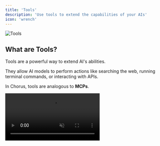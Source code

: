 ```yaml
---
title: 'Tools'
description: 'Use tools to extend the capabilities of your AIs'
icon: 'wrench'
---
```


<img src="/images/tools-picker.png" alt="Tools" />

## What are Tools? 


Tools are a powerful way to extend AI's abilities.

They allow AI models to perform actions like searching the web, running terminal commands, or interacting with APIs. 

In Chorus, tools are analogous to **MCPs**. 

<video src="https://meltylabs.fly.storage.tigris.dev/ChorusTools.mp4" controls autoplay muted loop alt="Tools" className="rounded-xl" />

Out of the box, Chorus has access to:

- Web: search the web for information
- Terminal: run terminal commands
- Image Generator: generate images with `gpt-image-1`
- GitHub: manage repos, code, issues, and PRs

## When to Use Tools 

Use tools when you want the AI to have access to external data or APIs. For example, searching the web for current stock prices, pulling in data from a third-party like Stripe, or reading a local file. 

We're constantly experimenting with tool usage at Chorus. Here's a short video with more on how we use them: 

For example, you can use the `Web` and `Terminal` tools in combination to search the web and download information. 

<video src="https://meltylabs.fly.storage.tigris.dev/ChorusTweet.mp4" controls alt="Web and Terminal" className="rounded-xl" />

Or the `GitHub` tool to manage your GitHub repos, code, issues, and PRs:

<video src="https://meltylabs.fly.storage.tigris.dev/ChorusGithub.mp4" controls alt="GitHub" className="rounded-xl" />

Or the `replicate` custom MCP to generate images:

<video src="https://meltylabs.fly.storage.tigris.dev/ChorusReplicate.mp4" controls alt="Replicate" className="rounded-xl" />


## How to Use Tools

To use tools in a chat, simply click the `Tools` button in the message composer, or press <kbd>⌘</kbd> + <kbd>T</kbd> to open the tool selector.

From there, you can select the tool(s) you'd like to enable. 

<Note>
    Just because a tool is available doesn't mean it will be used. The AI will only use tools if it feels it's necessary to do so. 
</Note>

<img src="/images/tools.png" alt="Tools" />



### How to Integrate Custom Tools / Local or Remote MCPs 

MCPs are easy to add to Chorus. Here's a demo:

<video src="https://meltylabs.fly.storage.tigris.dev/ChorusMCP.mp4" controls alt="Add Custom MCP" />

Select the `Add Custom MCP` button in the tools picker or go to `Settings` -> `Connections` to manage your MCPs.

You can also add a custom **local** or **remote** MCP to Chorus by clicking `Add Remote MCP` or `Add Local MCP` in settings. 

Once you follow the on-screen prompts, you'll be able to run your custom MCP. 

<Note>
    If you're using a remote MCP, you'll need to run `mcp-remote` locally to form a connection for Chorus to use. 
    You can find the `mcp-remote` binary in the `mcp-remote` directory of your Chorus installation. 
</Note>


## Import MCPs from Claude Desktop

Chorus can import MCPs from Claude Desktop in 1 click.

Go to `Settings` -> `Connections` and click `Import from Claude Desktop`.
